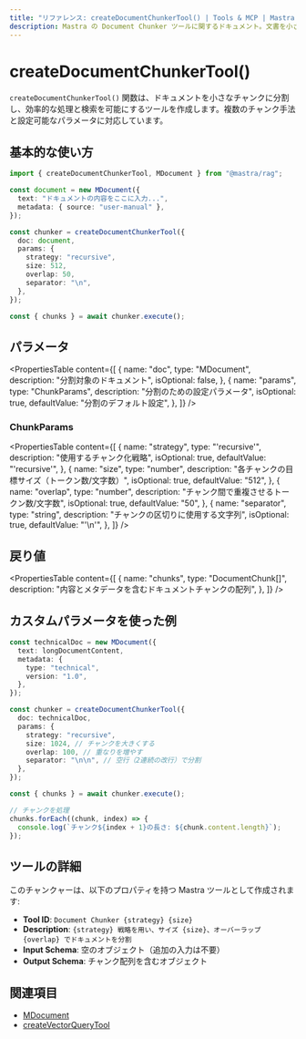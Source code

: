 ```yaml
---
title: "リファレンス: createDocumentChunkerTool() | Tools & MCP | Mastra ドキュメント"
description: Mastra の Document Chunker ツールに関するドキュメント。文書を小さなチャンクに分割し、効率的な処理と検索・取得を可能にします。
---
```


# createDocumentChunkerTool()

`createDocumentChunkerTool()` 関数は、ドキュメントを小さなチャンクに分割し、効率的な処理と検索を可能にするツールを作成します。複数のチャンク手法と設定可能なパラメータに対応しています。

## 基本的な使い方

```typescript
import { createDocumentChunkerTool, MDocument } from "@mastra/rag";

const document = new MDocument({
  text: "ドキュメントの内容をここに入力...",
  metadata: { source: "user-manual" },
});

const chunker = createDocumentChunkerTool({
  doc: document,
  params: {
    strategy: "recursive",
    size: 512,
    overlap: 50,
    separator: "\n",
  },
});

const { chunks } = await chunker.execute();
```


## パラメータ

<PropertiesTable
  content={[
    {
      name: "doc",
      type: "MDocument",
      description: "分割対象のドキュメント",
      isOptional: false,
    },
    {
      name: "params",
      type: "ChunkParams",
      description: "分割のための設定パラメータ",
      isOptional: true,
      defaultValue: "分割のデフォルト設定",
    },
  ]}
/>

### ChunkParams

<PropertiesTable
  content={[
    {
      name: "strategy",
      type: "'recursive'",
      description: "使用するチャンク化戦略",
      isOptional: true,
      defaultValue: "'recursive'",
    },
    {
      name: "size",
      type: "number",
      description: "各チャンクの目標サイズ（トークン数/文字数）",
      isOptional: true,
      defaultValue: "512",
    },
    {
      name: "overlap",
      type: "number",
      description: "チャンク間で重複させるトークン数/文字数",
      isOptional: true,
      defaultValue: "50",
    },
    {
      name: "separator",
      type: "string",
      description: "チャンクの区切りに使用する文字列",
      isOptional: true,
      defaultValue: "'\\n'",
    },
  ]}
/>

## 戻り値

<PropertiesTable
  content={[
    {
      name: "chunks",
      type: "DocumentChunk[]",
      description: "内容とメタデータを含むドキュメントチャンクの配列",
    },
  ]}
/>

## カスタムパラメータを使った例

```typescript
const technicalDoc = new MDocument({
  text: longDocumentContent,
  metadata: {
    type: "technical",
    version: "1.0",
  },
});

const chunker = createDocumentChunkerTool({
  doc: technicalDoc,
  params: {
    strategy: "recursive",
    size: 1024, // チャンクを大きくする
    overlap: 100, // 重なりを増やす
    separator: "\n\n", // 空行（2連続の改行）で分割
  },
});

const { chunks } = await chunker.execute();

// チャンクを処理
chunks.forEach((chunk, index) => {
  console.log(`チャンク${index + 1}の長さ: ${chunk.content.length}`);
});
```


## ツールの詳細

このチャンクャーは、以下のプロパティを持つ Mastra ツールとして作成されます:

- **Tool ID**: `Document Chunker {strategy} {size}`
- **Description**: `{strategy} 戦略を用い、サイズ {size}、オーバーラップ {overlap} でドキュメントを分割`
- **Input Schema**: 空のオブジェクト（追加の入力は不要）
- **Output Schema**: チャンク配列を含むオブジェクト

## 関連項目

- [MDocument](../rag/document)
- [createVectorQueryTool](./vector-query-tool)